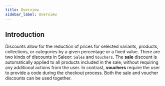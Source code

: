 ```yaml
---
title: Overview
sidebar_label: Overview
---
```


## Introduction

Discounts allow for the reduction of prices for selected variants, products, collections,
or categories by a given percentage or a fixed value.
There are two kinds of discounts in Saleor: `Sales` and `Vouchers`.
The **sale** discount is automatically applied to all products included in the sale, without requiring
any additional actions from the user. In contrast, **vouchers** require the user to provide
a code during the checkout process. Both the sale and voucher discounts can be used together.

